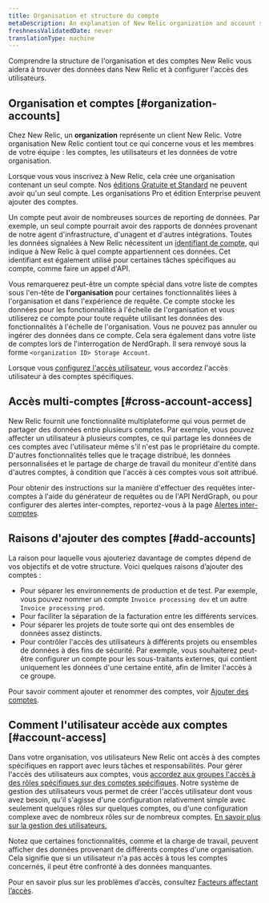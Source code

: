 ```yaml
---
title: Organisation et structure du compte
metaDescription: An explanation of New Relic organization and account structure.
freshnessValidatedDate: never
translationType: machine
---
```


Comprendre la structure de l&apos;organisation et des comptes New Relic vous aidera à trouver des données dans New Relic et à configurer l&apos;accès des utilisateurs.

## Organisation et comptes [#organization-accounts]

Chez New Relic, un <DNT>**organization**</DNT> représente un client New Relic. Votre organisation New Relic contient tout ce qui concerne vous et les membres de votre équipe : les comptes, les utilisateurs et les données de votre organisation.

Lorsque vous vous inscrivez à New Relic, cela crée une organisation contenant un seul compte. Nos [éditions Gratuite et Standard](/docs/accounts/accounts-billing/new-relic-one-pricing-billing/new-relic-one-pricing-billing#editions) ne peuvent avoir qu&apos;un seul compte. Les organisations Pro et édition Enterprise peuvent ajouter des comptes.

Un compte peut avoir de nombreuses sources de reporting de données. Par exemple, un seul compte pourrait avoir des rapports de données provenant de notre agent d&apos;infrastructure, d&apos;unagent <InlinePopover type="apm" />et d&apos;autres intégrations. Toutes les données signalées à New Relic nécessitent un [identifiant de compte](/docs/accounts/accounts-billing/account-structure/account-id), qui indique à New Relic à quel compte appartiennent ces données. Cet identifiant est également utilisé pour certaines tâches spécifiques au compte, comme faire un appel d&apos;API.

Vous remarquerez peut-être un compte spécial dans votre liste de comptes sous l&apos;en-tête de <strong>l&apos;organisation</strong> pour certaines fonctionnalités liées à l&apos;organisation et dans l&apos;expérience de requête. Ce compte stocke les données pour les fonctionnalités à l&apos;échelle de l&apos;organisation et vous utiliserez ce compte pour toute requête utilisant les données des fonctionnalités à l&apos;échelle de l&apos;organisation. Vous ne pouvez pas annuler ou ingérer des données dans ce compte. Cela sera également dans votre liste de comptes lors de l&apos;interrogation de NerdGraph. Il sera renvoyé sous la forme `<organization ID> Storage Account`.

Lorsque vous [configurez l&apos;accès utilisateur](#account-access), vous accordez l&apos;accès utilisateur à des comptes spécifiques.

## Accès multi-comptes [#cross-account-access]

New Relic fournit une fonctionnalité multiplateforme qui vous permet de partager des données entre plusieurs comptes. Par exemple, vous pouvez affecter un utilisateur à plusieurs comptes, ce qui partage les données de ces comptes avec l&apos;utilisateur même s&apos;il n&apos;est pas le propriétaire du compte. D&apos;autres fonctionnalités telles que le traçage distribué, les données personnalisées <InlinePopover type="dashboards" />et le partage de charge de travail du moniteur d&apos;entité dans d&apos;autres comptes, à condition que l&apos;accès à ces comptes vous soit attribué.

Pour obtenir des instructions sur la manière d&apos;effectuer des requêtes inter-comptes à l&apos;aide du générateur de requêtes ou de l&apos;API NerdGraph, ou pour configurer des alertes inter-comptes, reportez-vous à la page [Alertes inter-comptes](/docs/alerts/create-alert/create-alert-condition/cross-account-alert).

## Raisons d&apos;ajouter des comptes [#add-accounts]

La raison pour laquelle vous ajouteriez davantage de comptes dépend de vos objectifs et de votre structure. Voici quelques raisons d’ajouter des comptes :

* Pour séparer les environnements de production et de test. Par exemple, vous pouvez nommer un compte `Invoice processing dev` et un autre `Invoice processing prod`.
* Pour faciliter la séparation de la facturation entre les différents services.
* Pour séparer les projets de toute sorte qui ont des ensembles de données assez distincts.
* Pour contrôler l&apos;accès des utilisateurs à différents projets ou ensembles de données à des fins de sécurité. Par exemple, vous souhaiterez peut-être configurer un compte pour les sous-traitants externes, qui contient uniquement les données d&apos;une certaine entité, afin de limiter l&apos;accès à ce groupe.

Pour savoir comment ajouter et renommer des comptes, voir [Ajouter des comptes](/docs/accounts/accounts-billing/account-structure/add-accounts).

## Comment l&apos;utilisateur accède aux comptes [#account-access]

Dans votre organisation, vos utilisateurs New Relic ont accès à des comptes spécifiques en rapport avec leurs tâches et responsabilités. Pour gérer l&apos;accès des utilisateurs aux comptes, vous [accordez aux groupes l&apos;accès à des rôles spécifiques sur des comptes spécifiques](/docs/accounts/accounts-billing/new-relic-one-user-management/user-management-concepts#understand-concepts). Notre système de gestion des utilisateurs vous permet de créer l&apos;accès utilisateur dont vous avez besoin, qu&apos;il s&apos;agisse d&apos;une configuration relativement simple avec seulement quelques rôles sur quelques comptes, ou d&apos;une configuration complexe avec de nombreux rôles sur de nombreux comptes. [En savoir plus sur la gestion des utilisateurs.](/docs/accounts/accounts-billing/new-relic-one-user-management)

Notez que certaines fonctionnalités, comme <InlinePopover type="dashboards" />et la charge de travail, peuvent afficher des données provenant de différents comptes d&apos;une organisation. Cela signifie que si un utilisateur n&apos;a pas accès à tous les comptes concernés, il peut être confronté à des données manquantes.

Pour en savoir plus sur les problèmes d’accès, consultez [Facteurs affectant l’accès](/docs/accounts/accounts-billing/account-structure/factors-affecting-access-features-data/).